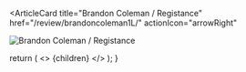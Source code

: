 <ArticleCard
  title="Brandon Coleman / Registance"
  href="/review/brandoncoleman1L/"
  actionIcon="arrowRight"
>

![Brandon Coleman / Registance](../../images/cd/brandoncoleman1L.jpg) 

</ArticleCard>

  return (
    <>
      {children}
    </>
  );
}